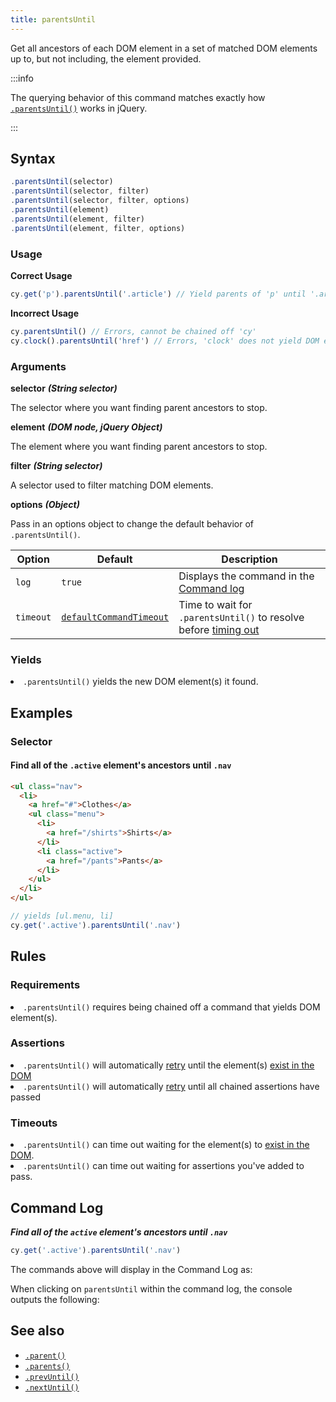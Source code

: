 ```yaml
---
title: parentsUntil
---
```


Get all ancestors of each DOM element in a set of matched DOM elements up to,
but not including, the element provided.

:::info

The querying behavior of this command matches exactly how
[`.parentsUntil()`](http://api.jquery.com/parentsUntil) works in jQuery.

:::

## Syntax

```javascript
.parentsUntil(selector)
.parentsUntil(selector, filter)
.parentsUntil(selector, filter, options)
.parentsUntil(element)
.parentsUntil(element, filter)
.parentsUntil(element, filter, options)
```

### Usage

**<Icon name="check-circle" color="green"></Icon> Correct Usage**

```javascript
cy.get('p').parentsUntil('.article') // Yield parents of 'p' until '.article'
```

**<Icon name="exclamation-triangle" color="red"></Icon> Incorrect Usage**

```javascript
cy.parentsUntil() // Errors, cannot be chained off 'cy'
cy.clock().parentsUntil('href') // Errors, 'clock' does not yield DOM elements
```

### Arguments

**<Icon name="angle-right"></Icon> selector** **_(String selector)_**

The selector where you want finding parent ancestors to stop.

**<Icon name="angle-right"></Icon> element** **_(DOM node, jQuery Object)_**

The element where you want finding parent ancestors to stop.

**<Icon name="angle-right"></Icon> filter** **_(String selector)_**

A selector used to filter matching DOM elements.

**<Icon name="angle-right"></Icon> options** **_(Object)_**

Pass in an options object to change the default behavior of `.parentsUntil()`.

| Option    | Default                                                              | Description                                                                              |
| --------- | -------------------------------------------------------------------- | ---------------------------------------------------------------------------------------- |
| `log`     | `true`                                                               | Displays the command in the [Command log](/guides/core-concepts/cypress-app#Command-Log) |
| `timeout` | [`defaultCommandTimeout`](/guides/references/configuration#Timeouts) | Time to wait for `.parentsUntil()` to resolve before [timing out](#Timeouts)             |

### Yields [<Icon name="question-circle"/>](/guides/core-concepts/introduction-to-cypress#Subject-Management)

<List><li>`.parentsUntil()` yields the new DOM element(s) it found.</li></List>

## Examples

### Selector

#### Find all of the `.active` element's ancestors until `.nav`

```html
<ul class="nav">
  <li>
    <a href="#">Clothes</a>
    <ul class="menu">
      <li>
        <a href="/shirts">Shirts</a>
      </li>
      <li class="active">
        <a href="/pants">Pants</a>
      </li>
    </ul>
  </li>
</ul>
```

```javascript
// yields [ul.menu, li]
cy.get('.active').parentsUntil('.nav')
```

## Rules

### Requirements [<Icon name="question-circle"/>](/guides/core-concepts/introduction-to-cypress#Chains-of-Commands)

<List><li>`.parentsUntil()` requires being chained off a command that yields DOM
element(s).</li></List>

### Assertions [<Icon name="question-circle"/>](/guides/core-concepts/introduction-to-cypress#Assertions)

<List><li>`.parentsUntil()` will automatically
[retry](/guides/core-concepts/retry-ability) until the element(s)
[exist in the DOM](/guides/core-concepts/introduction-to-cypress#Default-Assertions)</li><li>`.parentsUntil()`
will automatically [retry](/guides/core-concepts/retry-ability) until all
chained assertions have passed</li></List>

### Timeouts [<Icon name="question-circle"/>](/guides/core-concepts/introduction-to-cypress#Timeouts)

<List><li>`.parentsUntil()` can time out waiting for the element(s) to
[exist in the DOM](/guides/core-concepts/introduction-to-cypress#Default-Assertions).</li><li>`.parentsUntil()`
can time out waiting for assertions you've added to pass.</li></List>

## Command Log

**_Find all of the `active` element's ancestors until `.nav`_**

```javascript
cy.get('.active').parentsUntil('.nav')
```

The commands above will display in the Command Log as:

<DocsImage src="/img/api/parentsuntil/get-all-parents-until-nav-selector.png" alt="Command Log parentsUntil" ></DocsImage>

When clicking on `parentsUntil` within the command log, the console outputs the
following:

<DocsImage src="/img/api/parentsuntil/show-parents-until-nav-in-console.png" alt="Console Log parentsUntil" ></DocsImage>

## See also

- [`.parent()`](/api/commands/parent)
- [`.parents()`](/api/commands/parents)
- [`.prevUntil()`](/api/commands/prevuntil)
- [`.nextUntil()`](/api/commands/nextuntil)
